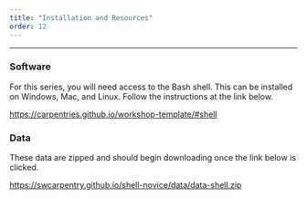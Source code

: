 ```yaml
---
title: "Installation and Resources"
order: 12
---
```

---

### Software
For this series, you will need access to the Bash shell. This can be installed on Windows, Mac, and Linux. Follow the instructions at the link below.

<https://carpentries.github.io/workshop-template/#shell>

### Data
These data are zipped and should begin downloading once the link below is clicked.

<https://swcarpentry.github.io/shell-novice/data/data-shell.zip>
